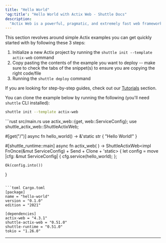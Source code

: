 ```yaml
---
title: "Hello World"
'og:title': "Hello World with Actix Web - Shuttle Docs"
description:
  "Actix Web is a powerful, pragmatic, and extremely fast web framework for Rust."
---
```


This section revolves around simple Actix examples you can get quickly started with by following these 3 steps:
1. Initialize a new Actix project by running the `shuttle init --template actix-web` command
2. Copy pasting the contents of the example you want to deploy -- make sure to check the tabs of the snippet(s) to ensure you are copying the right code/file
3. Running the `shuttle deploy` command

<Tip>If you are looking for step-by-step guides, check out our [Tutorials](/templates/tutorials) section.</Tip>

You can clone the example below by running the following (you'll need `shuttle` CLI installed):
```bash
shuttle init --template actix-web
```

<CodeGroup>
```rust src/main.rs
use actix_web::{get, web::ServiceConfig};
use shuttle_actix_web::ShuttleActixWeb;

#[get("/")]
async fn hello_world() -> &'static str {
    "Hello World!"
}

#[shuttle_runtime::main]
async fn actix_web(
) -> ShuttleActixWeb<impl FnOnce(&mut ServiceConfig) + Send + Clone + 'static> {
    let config = move |cfg: &mut ServiceConfig| {
        cfg.service(hello_world);
    };

    Ok(config.into())
}
```

```toml Cargo.toml
[package]
name = "hello-world"
version = "0.1.0"
edition = "2021"

[dependencies]
actix-web = "4.3.1"
shuttle-actix-web = "0.51.0"
shuttle-runtime = "0.51.0"
tokio = "1.26.0"
```
</CodeGroup>

---

<Snippet file="other-frameworks.mdx" />

<Snippet file="check-examples.mdx" />
